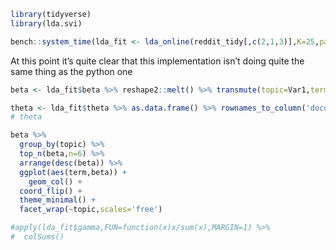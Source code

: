 

```r
library(tidyverse)
library(lda.svi)
```

```r
bench::system_time(lda_fit <- lda_online(reddit_tidy[,c(2,1,3)],K=25,passes=10,kappa=0.5,tau_0=4096))
```

At this point it's quite clear that this implementation isn't doing quite the same thing as the python one

```r
beta <- lda_fit$beta %>% reshape2::melt() %>% transmute(topic=Var1,term=Var2,beta=value)

theta <- lda_fit$theta %>% as.data.frame() %>% rownames_to_column('document') %>% gather(-document,key='topic',value='theta')
# theta
```

```r
beta %>%
  group_by(topic) %>%
  top_n(beta,n=6) %>%
  arrange(desc(beta)) %>%
  ggplot(aes(term,beta)) +
    geom_col() + 
  coord_flip() +
  theme_minimal() +
  facet_wrap(~topic,scales='free')
```

```r
#apply(lda_fit$gamma,FUN=function(x)x/sum(x),MARGIN=1) %>%
#  colSums()
```

